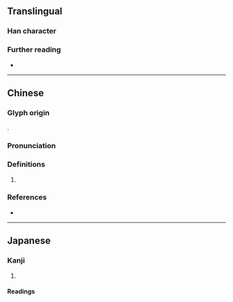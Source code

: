 {{character info}}
==Translingual==

===Han character===
{{Han char|rn=38|rad=女|as=08|sn=11|four=40496|canj=VYRF|ids=⿰女京}}

===Further reading===
* {{Han ref|kx=0265.020|dkj=06420|hdz=21060.160|uh=5A5B|ud=23131|bh=D4E1|bd=54497}}

----

==Chinese==
{{zh-forms}}

===Glyph origin===
{{Han compound|女|京|c1=s|c2=p|ls=psc|t1=woman}}.

===Pronunciation===
{{zh-pron
|m=jīng
|c=ging1
|mc=y
|oc=y
|cat=
}}

===Definitions===
{{head|zh|Han character}}

# {{rfdef|zh}}

===References===
* {{R:yue:Hanzi}}

----

==Japanese==

===Kanji===
{{ja-kanji|grade=|rs=女08}}

# {{rfdef|ja|sort=女08}}

====Readings====
{{ja-readings
|goon=きょう<きやう
|kanon=けい
|kun=}}